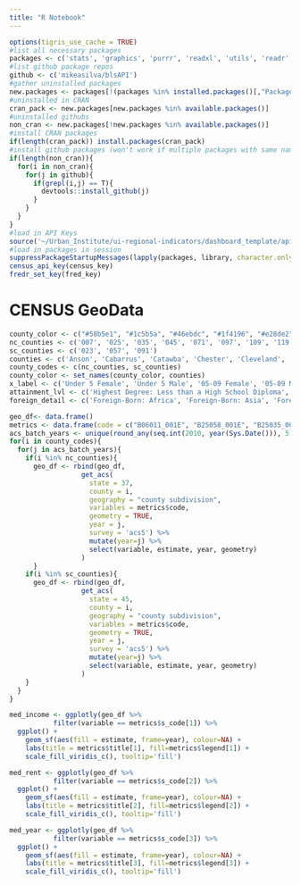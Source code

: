 ```yaml
---
title: "R Notebook"
---
```



```r
options(tigris_use_cache = TRUE)
#list all necessary packages
packages <- c('stats', 'graphics', 'purrr', 'readxl', 'utils', 'readr', 'shinydashboard', 'shinyWidgets', 'lubridate', 'fredr', 'blsAPI', 'tidycensus', 'rjson', 'zoo', 'plyr', 'plotly', 'dplyr', 'tidyr', 'bsts', 'rstan', 'modelr', 'brms', 'cowplot', 'ggridges', 'colorspace')
#list github package repos
github <- c('mikeasilva/blsAPI')
#gather uninstalled packages
new.packages <- packages[!(packages %in% installed.packages()[,"Package"])]
#uninstalled in CRAN
cran_pack <- new.packages[new.packages %in% available.packages()]
#uninstalled githubs
non_cran <- new.packages[!new.packages %in% available.packages()]
#install CRAN packages
if(length(cran_pack)) install.packages(cran_pack)
#install github packages (won't work if multiple packages with same name)
if(length(non_cran)){
  for(i in non_cran){
    for(j in github){
      if(grepl(i,j) == T){
        devtools::install_github(j)
      }
    }
  }
}
#load in API Keys
source('~/Urban_Institute/ui-regional-indicators/dashboard_template/api_keys.txt')
#load in packages in session
suppressPackageStartupMessages(lapply(packages, library, character.only=T))
census_api_key(census_key)
fredr_set_key(fred_key)
```

# CENSUS GeoData


```r
county_color <- c("#58b5e1", "#1c5b5a", "#46ebdc", "#1f4196", "#e28de2", "#818bd7", "#e4ccf1", "#82185f", "#f849b6","#000000","#5e34bc","#35618f", "#b7d165", "#9c3190")
nc_counties <- c('007', '025', '035', '045', '071', '097', '109', '119', '159', '167', '179')
sc_counties <- c('023', '057', '091')
counties <- c('Anson', 'Cabarrus', 'Catawba', 'Chester', 'Cleveland', 'Gaston', 'Iredell', 'Lancaster', 'Lincoln', 'Mecklenburg', 'Rowan', 'Stanly', 'Union', 'York')
county_codes <- c(nc_counties, sc_counties)
county_color <- set_names(county_color, counties)
x_label <- c('Under 5 Female', 'Under 5 Male', '05-09 Female', '05-09 Male', '10-14 Female', '10-14 Male', '15-19 Female', '15-19 Male', '20-24 Female', '20-24 Male', '25-29 Female', '25-29 Male', '30-34 Female', '30-34 Male', '35-39 Female', '35-39 Male', '40-44 Female', '40-44 Male', '45-49 Female', '45-49 Male', '50-54 Female', '50-54 Male', '55-59 Female', '55-59 Male', '60-64 Female', '60-64 Male', '65-69 Female', '65-69 Male', '70-74 Female', '70-74 Male', '75-79 Female', '75-79 Male', '80-84 Female', '80-84 Male', '85 and over Female', '85 and over Male')
attainment_lvl <- c('Highest Degree: Less than a High School Diploma', 'Highest Degree: High School Diploma', 'Highest Degree: Some College, No Degree', "Highest Degree: Associate's Degree", "Highest Degree: Bachelor's Degree", "Highest Degree: Graduate or Professional Degree")
foreign_detail <- c('Foreign-Born: Africa', 'Foreign-Born: Asia', 'Foreign-Born: Europe', 'Foreign-Born: Latin America', 'Place of Birth Total')
```

```r
geo_df<- data.frame()
metrics <- data.frame(code = c("B06011_001E", "B25058_001E", "B25035_001E"), title = c('Median Household Income', 'Median Contract Rent', 'Median Year Structure Built'), legend = c('Median Income', 'Price in Dollars', 'Year')) %>% mutate(s_code = substr(code, 1, nchar(code)-1))
acs_batch_years <- unique(round_any(seq.int(2010, year(Sys.Date())), 5, f=floor))
for(i in county_codes){
  for(j in acs_batch_years){
    if(i %in% nc_counties){
      geo_df <- rbind(geo_df,
                  get_acs(
                    state = 37,
                    county = i,
                    geography = "county subdivision",
                    variables = metrics$code,
                    geometry = TRUE,
                    year = j,
                    survey = 'acs5') %>%
                    mutate(year=j) %>%
                    select(variable, estimate, year, geometry)
                  )
      }
    if(i %in% sc_counties){
      geo_df <- rbind(geo_df,
                  get_acs(
                    state = 45,
                    county = i,
                    geography = "county subdivision",
                    variables = metrics$code,
                    geometry = TRUE,
                    year = j,
                    survey = 'acs5') %>%
                    mutate(year=j) %>%
                    select(variable, estimate, year, geometry)
                  )
    }
  }
}
```

```r
med_income <- ggplotly(geo_df %>%
           filter(variable == metrics$s_code[1]) %>%
  ggplot() + 
    geom_sf(aes(fill = estimate, frame=year), colour=NA) +
    labs(title = metrics$title[1], fill=metrics$legend[1]) +
    scale_fill_viridis_c(), tooltip='fill')
```

```r
med_rent <- ggplotly(geo_df %>%
           filter(variable == metrics$s_code[2]) %>%
  ggplot() + 
    geom_sf(aes(fill = estimate, frame=year), colour=NA) +
    labs(title = metrics$title[2], fill=metrics$legend[2]) +
    scale_fill_viridis_c(), tooltip='fill')
```

```r
med_year <- ggplotly(geo_df %>%
           filter(variable == metrics$s_code[3]) %>%
  ggplot() + 
    geom_sf(aes(fill = estimate, frame=year), colour=NA) +
    labs(title = metrics$title[3], fill=metrics$legend[3]) +
    scale_fill_viridis_c(), tooltip='fill')
```


